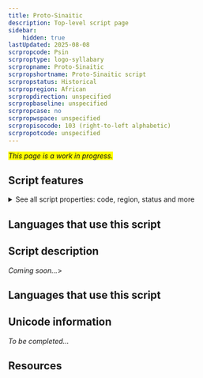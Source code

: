 ```yaml
---
title: Proto-Sinaitic
description: Top-level script page
sidebar:
    hidden: true
lastUpdated: 2025-08-08
scrpropcode: Psin
scrproptype: logo-syllabary
scrpropname: Proto-Sinaitic
scrpropshortname: Proto-Sinaitic script
scrpropstatus: Historical
scrpropregion: African
scrpropdirection: unspecified
scrpropbaseline: unspecified
scrpropcase: no
scrpropwspace: unspecified
scrpropisocode: 103 (right-to-left alphabetic)
scrpropotcode: unspecified
---
```


<span style='background-color:yellow'>_This page is a work in progress._</span>


## Script features

<details>
<summary> See all script properties: code, region, status and more</summary>
<ScriptInfo />
</details>

## Languages that use this script

<WsList script='Psin' wsMax='5' />

## Script description

_Coming soon..._>

## Languages that use this script

<WsList script='Psin' wsMax='5' />

## Unicode information

_To be completed..._

## Resources

<ScriptResources detailSummary='seemore' />

